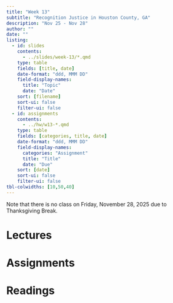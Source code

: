 ```yaml
---
title: "Week 13"
subtitle: "Recognition Justice in Houston County, GA"
description: "Nov 25 - Nov 28"
author: ""
date: ""
listing:
  - id: slides
    contents:
      - ../slides/week-13/*.qmd
    type: table
    fields: [title, date]
    date-format: "ddd, MMM DD"
    field-display-names:
      title: "Topic"
      date: "Date"
    sort: [filename]
    sort-ui: false
    filter-ui: false
  - id: assignments
    contents:
      - ../hw/w13-*.qmd
    type: table
    fields: [categories, title, date]
    date-format: "ddd, MMM DD"
    field-display-names:
      categories: "Assignment"
      title: "Title"
      date: "Due"
    sort: [date]
    sort-ui: false
    filter-ui: false
tbl-colwidths: [10,50,40]
---
```


::: {.callout-important}
Note that there is no class on Friday, November 28, 2025 due to Thanksgiving Break.
:::

# Lectures

::: {#slides}
:::

# Assignments

::: {#assignments}
:::

# Readings

